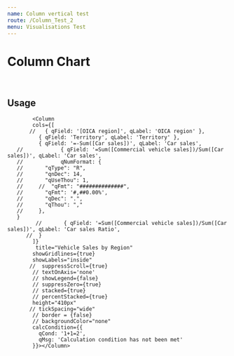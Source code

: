 ```yaml
---
name: Column vertical test
route: /Column_Test_2
menu: Visualisations Test
---
```


<h1 style={{ margin: '0px' }}>Column Chart</h1>

<br />

## Usage



<Playground>
<Motor  
  config={{
            host: "localhost",
            secure: false,
            port: 19077,
            prefix: "",
            appId: "5c8ddda7-d4a8-4ee1-b994-922fca34830c"
  }}>

            <Column
            cols={[
           //   { qField: '[OICA region]', qLabel: 'OICA region' },
              { qField: 'Territory', qLabel: 'Territory' },
              { qField: '=-Sum([Car sales])', qLabel: 'Car sales',
       //            { qField: '=Sum([Commercial vehicle sales])/Sum([Car sales])', qLabel: 'Car sales',
       //            qNumFormat: {
       //       "qType": "R",
       //       "qnDec": 14,
       //       "qUseThou": 1,
       //     //  "qFmt": "##############",
       //       "qFmt": '#,##0.00%',
       //       "qDec": ".",
       //       "qThou": ","
       //     }, 
       }
             //       { qField: '=Sum([Commercial vehicle sales])/Sum([Car sales])', qLabel: 'Car sales Ratio',
          //  }
            ]}
             title="Vehicle Sales by Region"
            showGridlines={true}
            showLabels="inside"
           //  suppressScroll={true}
            // textOnAxis='none'
            // showLegend={false}
            // suppressZero={true}
            // stacked={true}
            // percentStacked={true}
            height="410px"
           // tickSpacing="wide"
            // border = {false}
            // backgroundColor="none"
            calcCondition={{
              qCond: '1+1=2',
              qMsg: 'Calculation condition has not been met'
            }}></Column>

           
     
  </Motor>
</Playground>

<br />

